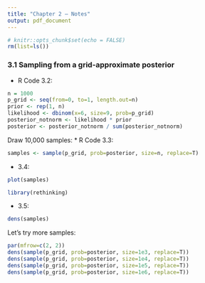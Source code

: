 ```yaml
---
title: "Chapter 2 — Notes"
output: pdf_document
---
```


```r
# knitr::opts_chunk$set(echo = FALSE)
rm(list=ls())
```

### 3.1  Sampling from a grid-approximate posterior

* R Code 3.2:
```r
n = 1000
p_grid <- seq(from=0, to=1, length.out=n)
prior <- rep(1, n)
likelihood <- dbinom(x=6, size=9, prob=p_grid)
posterior_notnorm <- likelihood * prior
posterior <- posterior_notnorm / sum(posterior_notnorm)
```

Draw 10,000 samples:
* R Code 3.3:
```r
samples <- sample(p_grid, prob=posterior, size=n, replace=T)
```

* 3.4:
```r
plot(samples)
```

```r
library(rethinking)
```

* 3.5:
```r
dens(samples)
```

Let's try more samples:

```r
par(mfrow=c(2, 2))
dens(sample(p_grid, prob=posterior, size=1e3, replace=T))
dens(sample(p_grid, prob=posterior, size=1e4, replace=T))
dens(sample(p_grid, prob=posterior, size=1e5, replace=T))
dens(sample(p_grid, prob=posterior, size=1e6, replace=T))
```

